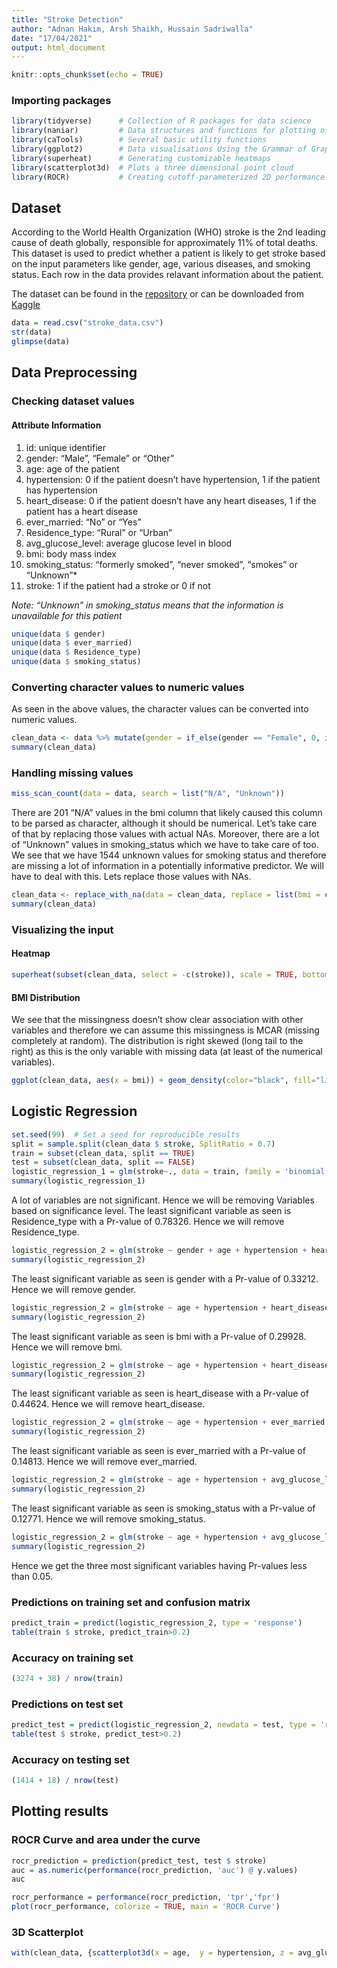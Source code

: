 ```yaml
---
title: "Stroke Detection"
author: "Adnan Hakim, Arsh Shaikh, Hussain Sadriwalla"
date: "17/04/2021"
output: html_document
---
```


```r
knitr::opts_chunk$set(echo = TRUE)
```

### Importing packages

```r
library(tidyverse)      # Collection of R packages for data science
library(naniar)         # Data structures and functions for plotting of missing values
library(caTools)        # Several basic utility functions
library(ggplot2)        # Data visualisations Using the Grammar of Graphics
library(superheat)      # Generating customizable heatmaps
library(scatterplot3d)  # Plots a three dimensional point cloud
library(ROCR)           # Creating cutoff-parameterized 2D performance curves 
```

## Dataset

According to the World Health Organization (WHO) stroke is the 2nd leading cause of death globally, responsible for approximately 11% of total deaths. This dataset is used to predict whether a patient is likely to get stroke based on the input parameters like gender, age, various diseases, and smoking status. Each row in the data provides relavant information about the patient. 

The dataset can be found in the [repository](https://github.com/adnanhakim/stroke-detection) or can be downloaded from [Kaggle](https://www.kaggle.com/fedesoriano/stroke-prediction-dataset)

```r
data = read.csv("stroke_data.csv")
str(data)
glimpse(data)
```

## Data Preprocessing
### Checking dataset values

#### Attribute Information
1. id: unique identifier
1. gender: "Male", "Female" or "Other"
1. age: age of the patient
1. hypertension: 0 if the patient doesn't have hypertension, 1 if the patient has hypertension
1. heart_disease: 0 if the patient doesn't have any heart diseases, 1 if the patient has a heart disease
1. ever_married: "No" or "Yes"
1. Residence_type: "Rural" or "Urban"
1. avg_glucose_level: average glucose level in blood
1. bmi: body mass index
1. smoking_status: "formerly smoked", "never smoked", "smokes" or "Unknown"*
1. stroke: 1 if the patient had a stroke or 0 if not

*Note: "Unknown" in smoking_status means that the information is unavailable for this patient*

```r
unique(data $ gender)
unique(data $ ever_married) 
unique(data $ Residence_type)
unique(data $ smoking_status)
```

### Converting character values to numeric values

As seen in the above values, the character values can be converted into numeric values.

```r
clean_data <- data %>% mutate(gender = if_else(gender == "Female", 0, if_else(gender == "Male", 1, 2)), ever_married = if_else(ever_married == "Yes", 1, 0), Residence_type = if_else(Residence_type == "Rural", 0, 1), smoking_status = if_else(smoking_status == "never smoked", 0, if_else(smoking_status == "formerly smoked", 1, if_else(smoking_status == "smokes", 2, 3))))
summary(clean_data)
```

### Handling missing values

```r
miss_scan_count(data = data, search = list("N/A", "Unknown"))
```

There are 201 "N/A" values in the bmi column that likely caused this column to be parsed as character, although it should be numerical. Let's take care of that by replacing those values with actual NAs. Moreover, there are a lot of "Unknown" values in smoking_status which we have to take care of too. We see that we have 1544 unknown values for smoking status and therefore are missing a lot of information in a potentially informative predictor. We will have to deal with this. Lets replace those values with NAs.

```r
clean_data <- replace_with_na(data = clean_data, replace = list(bmi = c("N/A"), smoking_status = c(3))) %>% mutate(bmi = as.numeric(bmi))
summary(clean_data)
```

### Visualizing the input

#### Heatmap

```r
superheat(subset(clean_data, select = -c(stroke)), scale = TRUE, bottom.label.size = 0.5, bottom.label.text.angle = 90, bottom.label.text.size = 3)
```

#### BMI Distribution

We see that the missingness doesn't show clear association with other variables and therefore we can assume this missingness is MCAR (missing completely at random). The distribution is right skewed (long tail to the right) as this is the only variable with missing data (at least of the numerical variables). 

```r
ggplot(clean_data, aes(x = bmi)) + geom_density(color="black", fill="lightblue") + labs(title = "Distribution of BMI") 
```

## Logistic Regression
```r
set.seed(99)  # Set a seed for reproducible results
split = sample.split(clean_data $ stroke, SplitRatio = 0.7)
train = subset(clean_data, split == TRUE)
test = subset(clean_data, split == FALSE)
logistic_regression_1 = glm(stroke~., data = train, family = 'binomial')
summary(logistic_regression_1)
```

A lot of variables are not significant. Hence we will be removing Variables based on significance level. The least significant variable as seen is Residence_type with a Pr-value of 0.78326. Hence we will remove Residence_type.

```r
logistic_regression_2 = glm(stroke ~ gender + age + hypertension + heart_disease + ever_married + avg_glucose_level + bmi + smoking_status, data = train, family = 'binomial')
summary(logistic_regression_2)
```

The least significant variable as seen is gender with a Pr-value of 0.33212. Hence we will remove gender.

```r
logistic_regression_2 = glm(stroke ~ age + hypertension + heart_disease + ever_married + avg_glucose_level + bmi + smoking_status, data = train, family = 'binomial')
summary(logistic_regression_2)
```

The least significant variable as seen is bmi with a Pr-value of 0.29928. Hence we will remove bmi.

```r
logistic_regression_2 = glm(stroke ~ age + hypertension + heart_disease + ever_married + avg_glucose_level + smoking_status, data = train, family = 'binomial')
summary(logistic_regression_2)
```

The least significant variable as seen is heart_disease with a Pr-value of 0.44624. Hence we will remove heart_disease.

```r
logistic_regression_2 = glm(stroke ~ age + hypertension + ever_married + avg_glucose_level + smoking_status, data = train, family = 'binomial')
summary(logistic_regression_2)
```

The least significant variable as seen is ever_married with a Pr-value of 0.14813. Hence we will remove ever_married.

```r
logistic_regression_2 = glm(stroke ~ age + hypertension + avg_glucose_level + smoking_status, data = train, family = 'binomial')
summary(logistic_regression_2)
```

The least significant variable as seen is smoking_status with a Pr-value of 0.12771. Hence we will remove smoking_status.

```r
logistic_regression_2 = glm(stroke ~ age + hypertension + avg_glucose_level, data = train, family = 'binomial')
summary(logistic_regression_2)
```

Hence we get the three most significant variables having Pr-values less than 0.05.

### Predictions on training set and confusion matrix

```r
predict_train = predict(logistic_regression_2, type = 'response')
table(train $ stroke, predict_train>0.2)
```

### Accuracy on training set

```r
(3274 + 38) / nrow(train)
```

### Predictions on test set

```r
predict_test = predict(logistic_regression_2, newdata = test, type = 'response')
table(test $ stroke, predict_test>0.2)
```

### Accuracy on testing set

```r
(1414 + 18) / nrow(test)
```

## Plotting results

### ROCR Curve and area under the curve

```r
rocr_prediction = prediction(predict_test, test $ stroke)
auc = as.numeric(performance(rocr_prediction, 'auc') @ y.values)
auc
```

```r
rocr_performance = performance(rocr_prediction, 'tpr','fpr')
plot(rocr_performance, colorize = TRUE, main = 'ROCR Curve')
```

### 3D Scatterplot

```r
with(clean_data, {scatterplot3d(x = age,  y = hypertension, z = avg_glucose_level, main = "Stroke Detection Scatterplot")})
```

